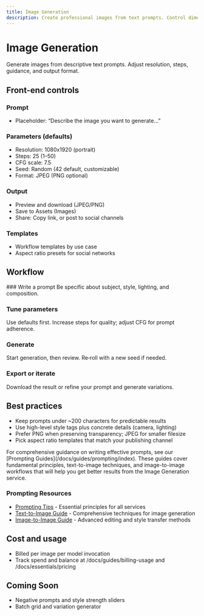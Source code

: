 ```yaml
---
title: Image Generation
description: Create professional images from text prompts. Control dimensions, steps, guidance, and format.
---
```



# Image Generation

Generate images from descriptive text prompts. Adjust resolution, steps, guidance, and output format.

## Front-end controls

<Columns>
<div>

### Prompt
- Placeholder: “Describe the image you want to generate…”

### Parameters (defaults)
- Resolution: 1080x1920 (portrait)
- Steps: 25 (1–50)
- CFG scale: 7.5
- Seed: Random (42 default, customizable)
- Format: JPEG (PNG optional)
</div>
<div>

### Output
- Preview and download (JPEG/PNG)
- Save to Assets (Images)
- Share: Copy link, or post to social channels

### Templates
- Workflow templates by use case
- Aspect ratio presets for social networks
</div>
</Columns>

## Workflow

<Steps>
### Write a prompt
Be specific about subject, style, lighting, and composition.

### Tune parameters
Use defaults first. Increase steps for quality; adjust CFG for prompt adherence.

### Generate
Start generation, then review. Re‑roll with a new seed if needed.

### Export or iterate
Download the result or refine your prompt and generate variations.
</Steps>

## Best practices

- Keep prompts under ~200 characters for predictable results
- Use high-level style tags plus concrete details (camera, lighting)
- Prefer PNG when preserving transparency; JPEG for smaller filesize
- Pick aspect ratio templates that match your publishing channel

<Info>
For comprehensive guidance on writing effective prompts, see our [Prompting Guides](/docs/guides/prompting/index). These guides cover fundamental principles, text-to-image techniques, and image-to-image workflows that will help you get better results from the Image Generation service.
</Info>

### Prompting Resources
- [Prompting Tips](/docs/guides/prompting/prompting-tips) - Essential principles for all services
- [Text-to-Image Guide](/docs/guides/prompting/text-to-image) - Comprehensive techniques for image generation
- [Image-to-Image Guide](/docs/guides/prompting/image-to-image) - Advanced editing and style transfer methods

## Cost and usage

- Billed per image per model invocation
- Track spend and balance at /docs/guides/billing-usage and /docs/essentials/pricing

## Coming Soon

- Negative prompts and style strength sliders
- Batch grid and variation generator